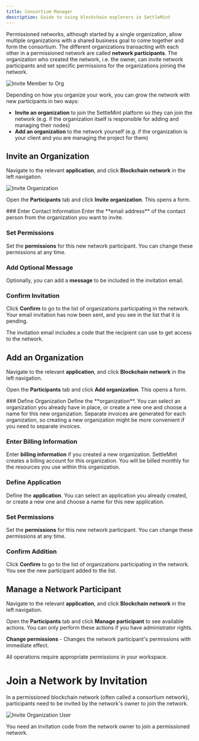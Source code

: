 ```yaml
---
title: Consortium Manager
description: Guide to using blockchain explorers in SettleMint
---
```



Permissioned networks, although started by a single organization, allow multiple
organizations with a shared business goal to come together and form the
consortium. The different organizations transacting with each other in a
permissioned network are called **network participants**. The organization who
created the network, i.e. the owner, can invite network participants and set
specific permissions for the organizations joining the network.

![Invite Member to Org](../../../img/building-with-settlemint/invite-member-to-org.png)

Depending on how you organize your work, you can grow the network with new
participants in two ways:

- **Invite an organization** to join the SettleMint platform so they can join
  the network (e.g. if the organization itself is responsible for adding and
  managing their nodes)
- **Add an organization** to the network yourself (e.g. if the organization is
  your client and you are managing the project for them)

## Invite an Organization

Navigate to the relevant **application**, and click **Blockchain network** in
the left navigation.

![Invite Organization](../../../img/building-with-settlemint/invite-org-to-network.png)

Open the **Participants** tab and click **Invite organization**. This opens a
form.

<Steps>
### Enter Contact Information
Enter the **email address** of the contact person from the organization you want to invite.

### Set Permissions

Set the **permissions** for this new network participant. You can change these
permissions at any time.

### Add Optional Message

Optionally, you can add a **message** to be included in the invitation email.

### Confirm Invitation

Click **Confirm** to go to the list of organizations participating in the
network. Your email invitation has now been sent, and you see in the list that
it is pending.

</Steps>

The invitation email includes a code that the recipient can use to get access to
the network.

## Add an Organization

Navigate to the relevant **application**, and click **Blockchain network** in
the left navigation.

Open the **Participants** tab and click **Add organization**. This opens a form.

<Steps>
### Define Organization
Define the **organization**. You can select an organization you already have in place, or create a new one and choose a name for this new organization. Separate invoices are generated for each organization, so creating a new organization might be more convenient if you need to separate invoices.

### Enter Billing Information

Enter **billing information** if you created a new organization. SettleMint
creates a billing account for this organization. You will be billed monthly for
the resources you use within this organization.

### Define Application

Define the **application**. You can select an application you already created,
or create a new one and choose a name for this new application.

### Set Permissions

Set the **permissions** for this new network participant. You can change these
permissions at any time.

### Confirm Addition

Click **Confirm** to go to the list of organizations participating in the
network. You see the new participant added to the list.

</Steps>

## Manage a Network Participant

Navigate to the relevant **application**, and click **Blockchain network** in
the left navigation.

Open the **Participants** tab and click **Manage participant** to see available
actions. You can only perform these actions if you have administrator rights.

**Change permissions** - Changes the network participant's permissions with
immediate effect.

<Callout type="info">
  All operations require appropriate permissions in your workspace.
</Callout>

# Join a Network by Invitation

In a permissioned blockchain network (often called a consortium network),
participants need to be invited by the network's owner to join the network.

![Invite Organization User](../../../img/building-with-settlemint/invite-user-to-network.png)

<Callout type="info">
  You need an invitation code from the network owner to join a permissioned
  network.
</Callout>
